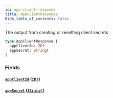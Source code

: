 ```yaml
---
id: app-client-response
title: AppClientResponse
hide_table_of_contents: false
---
```



The output from creating or resetting client secrets

```graphql
type AppClientResponse {
  appClientId: ID!
  appSecret: String!
}
```


### Fields

#### [`appClientId`](#) ([`ID!`](/adminidentity/api/graphql-admin/reference/scalars/id))




#### [`appSecret`](#) ([`String!`](/adminidentity/api/graphql-admin/reference/scalars/string))






